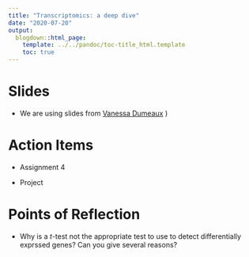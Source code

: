 ```yaml
---
title: "Transcriptomics: a deep dive"
date: "2020-07-20"
output:
  blogdown::html_page:
    template: ../../pandoc/toc-title_html.template
    toc: true
---
```


# Slides

- We are using slides from [Vanessa Dumeaux](https://lab-dumeaux.science/blog/transcriptomicsintro-lecture)
)



# Action Items

- Assignment 4

- Project



# Points of Reflection

- Why is a $t$-test not the appropriate test to use to detect differentially exprssed genes? Can you give several reasons?
